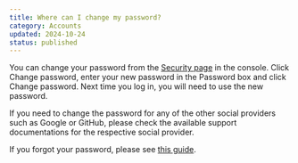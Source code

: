 ```yaml
---
title: Where can I change my password?
category: Accounts
updated: 2024-10-24
status: published
---
```

You can change your password from the [Security page](https://compute.cudo.org/profile/security) in the console. Click Change password, enter your new password in the Password box and click Change password.
Next time you log in, you will need to use the new password.

If you need to change the password for any of the other social providers such as Google or GitHub, please check the available support documentations for the respective social provider.

If you forgot your password, please see [this guide](/docs/help/accounts/i-forgot-my-password-what-can-i-do).
